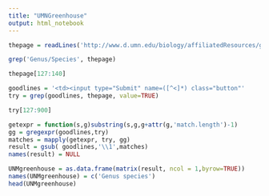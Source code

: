 ```yaml
---
title: "UMNGreenhouse"
output: html_notebook
---
```


```r
thepage = readLines('http://www.d.umn.edu/biology/affiliatedResources/greenhouse/inventory/view.html')

```


```r
grep('Genus/Species', thepage)
```



```r
thepage[127:140]
```

```r
goodlines = '<td><input type="Submit" name=([^<]*) class="button"'
try = grep(goodlines, thepage, value=TRUE)

```



```r
try[127:900]
````






```r
getexpr = function(s,g)substring(s,g,g+attr(g,'match.length')-1)
gg = gregexpr(goodlines,try)
matches = mapply(getexpr, try, gg)
result = gsub( goodlines,'\\1',matches)
names(result) = NULL
```



```r
UNMgreenhouse = as.data.frame(matrix(result, ncol = 1,byrow=TRUE))
names(UNMgreenhouse) = c('Genus species')
head(UNMgreenhouse)
```






















